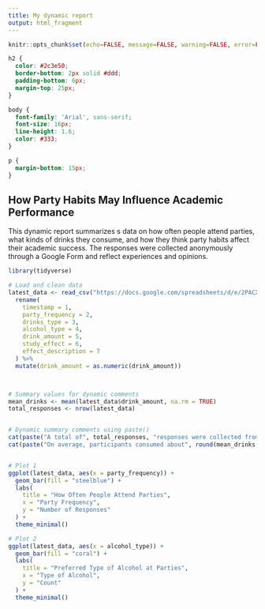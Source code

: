 ---
title: My dynamic report
output: html_fragment
---

```{r setup, include=FALSE}
knitr::opts_chunk$set(echo=FALSE, message=FALSE, warning=FALSE, error=FALSE)

```

```{css}
h2 {
  color: #2c3e50;
  border-bottom: 2px solid #ddd;
  padding-bottom: 6px;
  margin-top: 25px;
}

body {
  font-family: 'Arial', sans-serif;
  font-size: 16px;
  line-height: 1.6;
  color: #333;
}

p {
  margin-bottom: 15px;
}

```

## How Party Habits May Influence Academic Performance

This dynamic report summarizes s data on how often people attend parties, what kinds of drinks they consume, and how they think party habits affect their academic success. The responses were collected anonymously through a Google Form and reflect experiences and opinions.

```{r}
library(tidyverse)

# Load and clean data
latest_data <- read_csv("https://docs.google.com/spreadsheets/d/e/2PACX-1vRPtt_Qw5fwALtkYXMyztdMU3nEAQbry-Wak0S_KzDs3rFPupYiuIDOtfOR0F9-g8n7uK_gWiine_oh/pub?output=csv") %>%
  rename(
    timestamp = 1,
    party_frequency = 2,
    drinks_type = 3,
    alcohol_type = 4,
    drink_amount = 5,
    study_effect = 6,
    effect_description = 7
  ) %>%
  mutate(drink_amount = as.numeric(drink_amount))



# Summary values for dynamic comments
mean_drinks <- mean(latest_data$drink_amount, na.rm = TRUE)
total_responses <- nrow(latest_data)


# Dynamic summary comments using paste()
cat(paste("A total of", total_responses, "responses were collected from the survey."), "\n")
cat(paste("On average, participants consumed about", round(mean_drinks, 1), "drinks per party."), "\n")


# Plot 1
ggplot(latest_data, aes(x = party_frequency)) +
  geom_bar(fill = "steelblue") +
  labs(
    title = "How Often People Attend Parties",
    x = "Party Frequency",
    y = "Number of Responses"
  ) +
  theme_minimal()

# Plot 2
ggplot(latest_data, aes(x = alcohol_type)) +
  geom_bar(fill = "coral") +
  labs(
    title = "Preferred Type of Alcohol at Parties",
    x = "Type of Alcohol",
    y = "Count"
  ) +
  theme_minimal()


```

